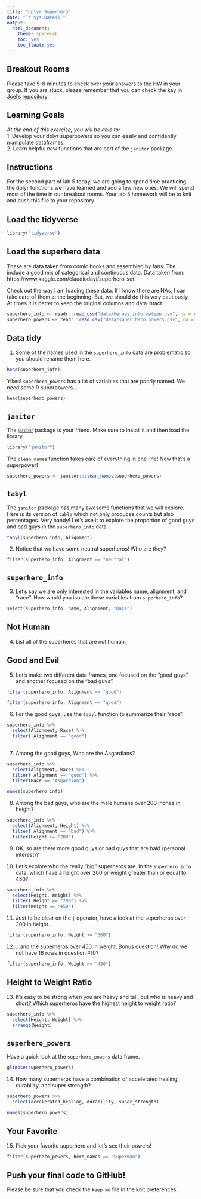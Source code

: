 ```yaml
---
title: "dplyr Superhero"
date: "`r Sys.Date()`"
output:
  html_document:
    theme: spacelab
    toc: yes
    toc_float: yes
---
```


## Breakout Rooms  
Please take 5-8 minutes to check over your answers to the HW in your group. If you are stuck, please remember that you can check the key in [Joel's repository](https://github.com/jmledford3115/BIS15LW2022_jledford).  

## Learning Goals  
*At the end of this exercise, you will be able to:*    
1. Develop your dplyr superpowers so you can easily and confidently manipulate dataframes.  
2. Learn helpful new functions that are part of the `janitor` package.  

## Instructions
For the second part of lab 5 today, we are going to spend time practicing the dplyr functions we have learned and add a few new ones. We will spend most of the time in our breakout rooms. Your lab 5 homework will be to knit and push this file to your repository.  

## Load the tidyverse
```r
library("tidyverse")
```

## Load the superhero data
These are data taken from comic books and assembled by fans. The include a good mix of categorical and continuous data.  Data taken from: https://www.kaggle.com/claudiodavi/superhero-set  

Check out the way I am loading these data. If I know there are NAs, I can take care of them at the beginning. But, we should do this very cautiously. At times it is better to keep the original columns and data intact.  
```r
superhero_info <- readr::read_csv("data/heroes_information.csv", na = c("", "-99", "-"))
superhero_powers <- readr::read_csv("data/super_hero_powers.csv", na = c("", "-99", "-"))
```

## Data tidy
1. Some of the names used in the `superhero_info` data are problematic so you should rename them here.  
```r
head(superhero_info)
```


Yikes! `superhero_powers` has a lot of variables that are poorly named. We need some R superpowers...
```r
head(superhero_powers)
```

## `janitor`
The [janitor](https://garthtarr.github.io/meatR/janitor.html) package is your friend. Make sure to install it and then load the library.  
```r
library("janitor")
```

The `clean_names` function takes care of everything in one line! Now that's a superpower!
```r
superhero_powers <- janitor::clean_names(superhero_powers)
```

## `tabyl`
The `janitor` package has many awesome functions that we will explore. Here is its version of `table` which not only produces counts but also percentages. Very handy! Let's use it to explore the proportion of good guys and bad guys in the `superhero_info` data.  

```r
tabyl(superhero_info, Alignment)
```

2. Notice that we have some neutral superheros! Who are they?
```r
filter(superhero_info, Alignment == "neutral")
```

## `superhero_info`
3. Let's say we are only interested in the variables name, alignment, and "race". How would you isolate these variables from `superhero_info`?
```r
select(superhero_info, name, Alignment, "Race")
```

## Not Human
4. List all of the superheros that are not human.

## Good and Evil
5. Let's make two different data frames, one focused on the "good guys" and another focused on the "bad guys".
```r
filter(superhero_info, Alignment == "good")
```

```r
filter(superhero_info, Alignment == "good")
```

6. For the good guys, use the `tabyl` function to summarize their "race".
```r
superhero_info %>%
  select(Alignment, Race) %>%
  filter( Alignment == "good")
  
```

7. Among the good guys, Who are the Asgardians?
```r
superhero_info %>%
  select(Alignment, Race) %>%
  filter( Alignment == "good") %>%
  filter(Race == "Asgardian")
```

```r
names(superhero_info)
```

8. Among the bad guys, who are the male humans over 200 inches in height?
```r
superhero_info %>%
  select(Alignment, Height) %>%
  filter( Alignment == "bad") %>%
  filter(Height >= "200")
```

9. OK, so are there more good guys or bad guys that are bald (personal interest)?

10. Let's explore who the really "big" superheros are. In the `superhero_info` data, which have a height over 200 or weight greater than or equal to 450?
```r
superhero_info %>%
  select(Height, Weight) %>%
  filter( Height == "200") %>%
  filter(Weight == "450") 
```

11. Just to be clear on the `|` operator,  have a look at the superheros over 300 in height...
```r
filter(superhero_info, Height >= "300") 
```

12. ...and the superheros over 450 in weight. Bonus question! Why do we not have 16 rows in question #10?
```r
filter(superhero_info, Weight >= "450")
```

## Height to Weight Ratio
13. It's easy to be strong when you are heavy and tall, but who is heavy and short? Which superheros have the highest height to weight ratio?
```r
superhero_info %>% 
  select(Height, Weight) %>% 
  arrange(Weight)
```

## `superhero_powers`
Have a quick look at the `superhero_powers` data frame.  
```r
glimpse(superhero_powers)
```

14. How many superheros have a combination of accelerated healing, durability, and super strength?
```r
superhero_powers %>% 
  select(accelerated_healing, durability, super_strength)
```
```r
names(superhero_powers)
```

## Your Favorite
15. Pick your favorite superhero and let's see their powers!
```r
filter(superhero_powers, hero_names == "Superman")
```

## Push your final code to GitHub!
Please be sure that you check the `keep md` file in the knit preferences.  
